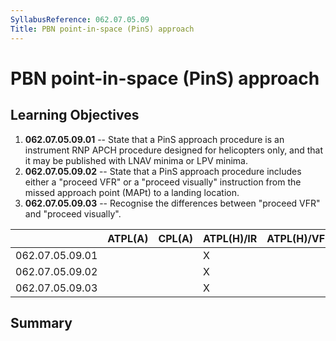 ```yaml
---
SyllabusReference: 062.07.05.09
Title: PBN point-in-space (PinS) approach
---
```


# PBN point-in-space (PinS) approach

## Learning Objectives

1.  **062.07.05.09.01** -- State that a PinS approach procedure is an instrument
    RNP APCH procedure designed for helicopters only, and that it may be
    published with LNAV minima or LPV minima.
2.  **062.07.05.09.02** -- State that a PinS approach procedure includes either a
    "proceed VFR" or a "proceed visually" instruction from the missed approach
    point (MAPt) to a landing location.
3.  **062.07.05.09.03** -- Recognise the differences between "proceed VFR" and
    "proceed visually".

|                 | ATPL(A) | CPL(A) | ATPL(H)/IR | ATPL(H)/VFR | CPL(H) | IR  | CBIR(A) |
| --------------- | ------- | ------ | ---------- | ----------- | ------ | --- | ------- |
| 062.07.05.09.01 |         |        | X          |             |        | X   |         |
| 062.07.05.09.02 |         |        | X          |             |        | X   |         |
| 062.07.05.09.03 |         |        | X          |             |        | X   |         |

## Summary
